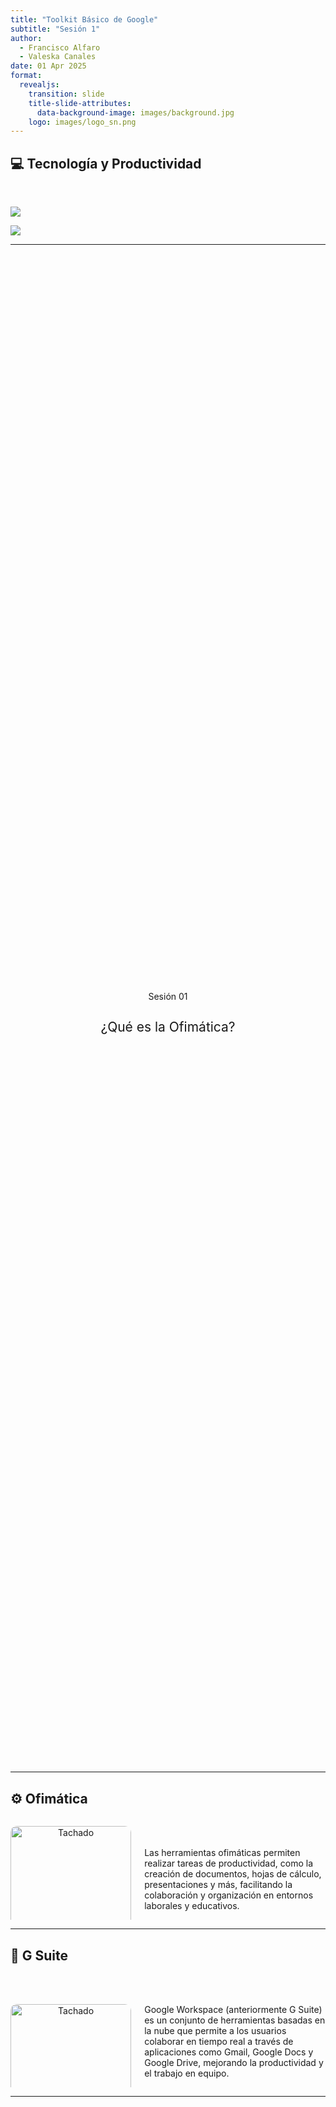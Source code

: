 ```yaml
---
title: "Toolkit Básico de Google"
subtitle: "Sesión 1"
author: 
  - Francisco Alfaro
  - Valeska Canales
date: 01 Apr 2025
format: 
  revealjs:
    transition: slide
    title-slide-attributes: 
      data-background-image: images/background.jpg
    logo: images/logo_sn.png
---
```


## 💻 Tecnología y Productividad {background-image="images/background.jpg" background-opacity="0.25"}

::: r-stack
<br>

![](images/intro_01.jpg){.fragment .fade-in-then-out fig-align="left"}

![](images/intro_02.jpg){.fragment fig-align="right"}
:::

------------------------------------------------------------------------


##  {background-image="images/background_slides3.png" background-opacity="0.3"}

::: {style="display: flex; justify-content: center; align-items: center; height: 60vh; flex-direction: column; text-align: center;"}
[Sesión 01]{style="font-size: 1em"}

[¿Qué es la Ofimática?]{style="font-size: 1.5em"}
:::

------------------------------------------------------------------------


## ⚙️ Ofimática {background-image="images/background.jpg" background-opacity="0.25"}

::: columns
::: {.column width="40%"}
::: {style="text-align: center;"}
<img src="images/ofimatica.png" alt="Tachado" style="width: 100%; border-radius: 10px;"/>
:::
:::

::: {.column .incremental width="60%"}
<br><br> Las herramientas ofimáticas permiten realizar tareas de productividad, como la creación de documentos, hojas de cálculo, presentaciones y más, facilitando la colaboración y organización en entornos laborales y educativos.
:::
:::

------------------------------------------------------------------------

## 💼 G Suite {background-image="images/background.jpg" background-opacity="0.25"}

::: columns
::: {.column width="40%"}
::: {style="text-align: center;"}
<br><br> <img src="images/gsuite.png" alt="Tachado" style="width: 100%; border-radius: 10px;"/>
:::
:::

::: {.column .incremental width="60%"}
<br><br> Google Workspace (anteriormente G Suite) es un conjunto de herramientas basadas en la nube que permite a los usuarios colaborar en tiempo real a través de aplicaciones como Gmail, Google Docs y Google Drive, mejorando la productividad y el trabajo en equipo.
:::
:::

------------------------------------------------------------------------

##  {background-image="images/background_slides3.png" background-opacity="0.3"}

::: {style="display: flex; justify-content: center; align-items: center; height: 60vh; flex-direction: column; text-align: center;"}
[Sesión 01]{style="font-size: 1em"}

[G-Suite: Primeros Pasos]{style="font-size: 1.5em"} 
:::

------------------------------------------------------------------------

## 📧 Google Email (Gmail) {background-image="images/background.jpg" background-opacity="0.25"}

::: columns
::: {.column width="40%"}
::: {style="text-align: center;"}
<br> <img src="images/email.png" alt="Tachado" style="width: 100%; border-radius: 10px;"/>
:::
:::

::: {.column .incremental width="60%"}
<br><br> Gmail es el servicio de correo electrónico de Google, conocido por su interfaz amigable, gran capacidad de almacenamiento y su integración con otras aplicaciones de Google, permitiendo una gestión eficiente de los correos electrónicos.
:::
:::

------------------------------------------------------------------------

## 📅 Google Calendar {background-image="images/background.jpg" background-opacity="0.25"}

::: columns
::: {.column width="40%"}
::: {style="text-align: center;"}
<br> <img src="images/calendar.png" alt="Tachado" style="width: 100%; border-radius: 10px;"/>
:::
:::

::: {.column .incremental width="60%"}
<br><br> Google Calendar es una herramienta para gestionar el tiempo y organizar eventos, reuniones y tareas. Permite programar recordatorios y compartir calendarios con otros usuarios, optimizando la coordinación de actividades.
:::
:::

------------------------------------------------------------------------

## ☁️ Google Drive {background-image="images/background.jpg" background-opacity="0.25"}

::: columns
::: {.column width="40%"}
::: {style="text-align: center;"}
<br> <img src="images/drive.png" alt="Tachado" style="width: 100%; border-radius: 10px;"/>
:::
:::

::: {.column .incremental width="60%"}
<br><br> Google Drive es un servicio de almacenamiento en la nube que permite guardar, organizar y compartir archivos de forma segura. Con su integración con otras aplicaciones de Google, se facilita la colaboración en documentos y archivos en tiempo real.
:::
:::

------------------------------------------------------------------------

## 📄 Google Docs {background-image="images/background.jpg" background-opacity="0.25"}

::: columns
::: {.column width="40%"}
::: {style="text-align: center;"}
<br> <img src="images/gdocs.png" alt="Tachado" style="width: 70%; border-radius: 10px;"/>
:::
:::

::: {.column .incremental width="60%"}
<br><br> Google Docs es un procesador de texto en línea que permite crear, editar y colaborar en documentos en tiempo real. Es ideal para trabajos en equipo, ya que varios usuarios pueden trabajar simultáneamente en el mismo archivo.
:::
:::

------------------------------------------------------------------------

## 📊 Google Sheets {background-image="images/background.jpg" background-opacity="0.25"}

::: columns
::: {.column width="40%"}
::: {style="text-align: center;"}
<br> <img src="images/gsheets.png" alt="Tachado" style="width: 70%; border-radius: 10px;"/>
:::
:::

::: {.column .incremental width="60%"}
<br><br> Google Sheets es una herramienta en línea para crear y editar hojas de cálculo. Ofrece funciones avanzadas de análisis de datos y permite la colaboración en tiempo real, similar a Microsoft Excel.
:::
:::

------------------------------------------------------------------------

## 📽️ Google Slides {background-image="images/background.jpg" background-opacity="0.25"}

::: columns
::: {.column width="40%"}
::: {style="text-align: center;"}
<br> <img src="images/gslides.png" alt="Tachado" style="width: 70%; border-radius: 10px;"/>
:::
:::

::: {.column .incremental width="60%"}
<br><br> Google Slides es una herramienta para crear presentaciones visuales y colaborativas. Permite a los usuarios diseñar y compartir presentaciones en línea, con la capacidad de trabajar simultáneamente con otros colaboradores.
:::
:::

------------------------------------------------------------------------

## 📋 Google Forms {background-image="images/background.jpg" background-opacity="0.25"}

::: columns
::: {.column width="40%"}
::: {style="text-align: center;"}
<br> <img src="images/gform.png" alt="Tachado" style="width: 70%; border-radius: 10px;"/>
:::
:::

::: {.column .incremental width="60%"}
<br><br> Google Forms es una herramienta para crear formularios, encuestas y cuestionarios. Su facilidad de uso y la opción de recolectar respuestas automáticamente hacen que sea muy útil para recopilar datos de manera organizada.
:::
:::

------------------------------------------------------------------------

## 🐍 Google Colab {background-image="images/background.jpg" background-opacity="0.25"}

::: columns
::: {.column width="40%"}
::: {style="text-align: center;"}
<br> <img src="images/colab.png" alt="Tachado" style="width: 100%; border-radius: 10px;"/>
:::
:::

::: {.column .incremental width="60%"}
<br><br> Google Colab es una plataforma en línea que permite escribir y ejecutar código Python en entornos de notebooks. Es ideal para ciencia de datos, aprendizaje automático y la colaboración en proyectos de programación.
:::
:::

------------------------------------------------------------------------

##  {background-image="images/background_slides3.png" background-opacity="0.3"}

::: {style="display: flex; justify-content: center; align-items: center; height: 60vh; flex-direction: column; text-align: center;"}
[Sesión 01]{style="font-size: 1em"}

[Conclusiones]{style="font-size: 1.5em"} 
:::

------------------------------------------------------------------------

## 💡Conclusiones {background-image="images/background.jpg" background-opacity="0.25"}

<br>

-   🖥️ **Productividad mejorada**: Las herramientas de Google transforman la forma de trabajar, facilitando la colaboración y el acceso a la información en cualquier lugar.

-   🌐 **Colaboración en tiempo real**: Con Google Drive, Docs, y otras herramientas, el trabajo en equipo se hace más eficiente y accesible desde cualquier dispositivo.

-   🚀 **Innovación constante**: Google sigue mejorando sus herramientas, ofreciendo soluciones como Google Colab para la programación y la ciencia de datos.

-   📈 **Optimización de tareas**: Herramientas como Gmail, Calendar y Sheets optimizan las tareas diarias, aumentando la productividad personal y profesional.

------------------------------------------------------------------------

## 🎉 ¡Gracias por Participar! {background-image="images/background.jpg" background-opacity="0.25"}

::: columns
::: {.column width="50%"}
<br>

❓¿Preguntas?

👏 Responder [encuesta](https://docs.google.com/forms/d/e/1FAIpQLScdkSSY40VsN_uEXsNK5LYP-qngUVvaO-c8qItr163zzvpzZA/viewform?usp=sf_link)

🥳 Gracias de Nuevo
:::

::: {.column width="50%" align="center"}
![](images/qr_visualizacion.png){width="400"}
:::
:::

> 🔗 Nuestro Sitio Web: [sethnut.com/resources/](https://seth-nut.github.io/resources/).

```{=html}
<style>
/* Ajusta el tamaño del título y subtítulo */
.reveal .slides h1 {
  font-size: 2em; /* Tamaño más pequeño para el título */
}

.reveal .slides h2 {
  font-size: 1.5em; /* Tamaño más pequeño para el subtítulo */
}

/* Ajusta el tamaño del texto en los párrafos */
.reveal .slides p {
  font-size: 0.8em; /* Texto más pequeño */
}

/* Ajusta el tamaño de las tablas */
.reveal .slides table {
  font-size: 0.8em; /* Tamaño de fuente más pequeño en las tablas */
  width: 90%; /* Ajusta el ancho de la tabla */
  margin: 0 auto; /* Centra la tabla */
}

/* Ajusta el tamaño de los bullets */
.reveal .slides ul {
  font-size: 0.8em; /* Tamaño de fuente más pequeño en los bullets */
}
</style>
```